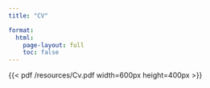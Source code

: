 ```yaml
---
title: "CV"

format: 
  html:
    page-layout: full
    toc: false
---
```



{{< pdf /resources/Cv.pdf width=600px height=400px >}}